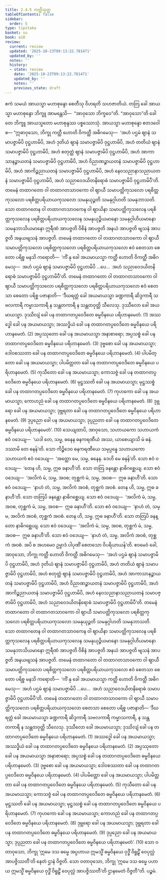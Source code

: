 ```yaml
---
title: 2.4.5 ကတ္ထီသုတ္တ
tableOfContents: false
sidebar:
  order: 5
type: tipitaka
basket: su
book: a10
review:
  current: review
  updated: '2025-10-23T09:13:22.781471'
  updated_by: ''
  notes: ''
  history:
  - state: review
    date: '2025-10-23T09:13:22.781471'
    updated_by: ''
    notes: ''
    previous_state: draft
---
```



<ReviewStatus review={frontmatter.review} showDetails={true} />

<HypothesisAnnotation frontmatter={frontmatter} />

<DynamicBreadcrumb />

<Division number="85" book="a10" e="ch" v="17" p="382">

<Paragraph number="658" book="a10">
ဧကံ သမယံ အာယသ္မာ မဟာစုန္ဒော စေတီသု ဝိဟရတိ သဟဇာတိယံ. တတြ ခေါ အာယသ္မာ မဟာစုန္ဒော ဘိက္ခူ အာမန္တေသိ—  “အာဝုသော ဘိက္ခဝေ”တိ. “အာဝုသော”တိ ခေါ တေ ဘိက္ခူ အာယသ္မတော မဟာစုန္ဒဿ ပစ္စဿောသုံ. အာယသ္မာ မဟာစုန္ဒော ဧတဒဝေါစ—
</Paragraph>

<Paragraph number="659" book="a10">
“ဣဓာဝုသော, ဘိက္ခု ကတ္ထီ ဟောတိ ဝိကတ္ထီ အဓိဂမေသု—  ‘အဟံ ပဌမံ ဈာနံ သမာပဇ္ဇာမိပိ ဝုဋ္ဌဟာမိပိ, အဟံ ဒုတိယံ ဈာနံ သမာပဇ္ဇာမိပိ ဝုဋ္ဌဟာမိပိ, အဟံ တတိယံ ဈာနံ သမာပဇ္ဇာမိပိ ဝုဋ္ဌဟာမိပိ, အဟံ စတုတ္ထံ ဈာနံ သမာပဇ္ဇာမိပိ ဝုဋ္ဌဟာမိပိ, အဟံ အာကာသာနဉ္စာယတနံ သမာပဇ္ဇာမိပိ ဝုဋ္ဌဟာမိပိ, အဟံ ဝိညာဏဉ္စာယတနံ သမာပဇ္ဇာမိပိ ဝုဋ္ဌဟာမိပိ, အဟံ အာကိဉ္စညာယတနံ သမာပဇ္ဇာမိပိ ဝုဋ္ဌဟာမိပိ, အဟံ နေဝသညာနာသညာယတနံ သမာပဇ္ဇာမိပိ ဝုဋ္ဌဟာမိပိ, အဟံ သညာဝေဒယိတနိရောဓံ သမာပဇ္ဇာမိပိ ဝုဋ္ဌဟာမိပီ’တိ.
</Paragraph>

<Paragraph number="660" book="a10">
တမေနံ တထာဂတော ဝါ တထာဂတသာဝကော ဝါ ဈာယီ သမာပတ္တိကုသလော ပရစိတ္တကုသလော ပရစိတ္တပရိယာယကုသလော သမနုယုဉ္ဇတိ သမနုဂ္ဂါဟတိ သမနုဘာသတိ. သော တထာဂတေန ဝါ တထာဂတသာဝကေန ဝါ ဈာယိနာ သမာပတ္တိကုသလေန ပရစိတ္တကုသလေန ပရစိတ္တပရိယာယကုသလေန သမနုယုဉ္ဇိယမာနော သမနုဂ္ဂါဟိယမာနော သမနုဘာသိယမာနော ဣရီဏံ အာပဇ္ဇတိ ဝိစိနံ အာပဇ္ဇတိ အနယံ အာပဇ္ဇတိ ဗျသနံ အာပဇ္ဇတိ အနယဗျသနံ အာပဇ္ဇတိ.
</Paragraph>

<Paragraph number="661" book="a10">
တမေနံ တထာဂတော ဝါ တထာဂတသာဝကော ဝါ ဈာယီ သမာပတ္တိကုသလော ပရစိတ္တကုသလော ပရစိတ္တပရိယာယကုသလော ဧဝံ စေတသာ စေတော ပရိစ္စ မနသိ ကရောတိ—  ‘ကိံ နု ခေါ အယမာယသ္မာ ကတ္ထီ ဟောတိ ဝိကတ္ထီ အဓိဂမေသု—  အဟံ ပဌမံ ဈာနံ သမာပဇ္ဇာမိပိ ဝုဋ္ဌဟာမိပိ …ပေ…  အဟံ သညာဝေဒယိတနိရောဓံ သမာပဇ္ဇာမိပိ ဝုဋ္ဌဟာမိပီ’တိ.
</Paragraph>

<Paragraph number="662" book="a10">
တမေနံ တထာဂတော ဝါ တထာဂတသာဝကော ဝါ ဈာယီ သမာပတ္တိကုသလော ပရစိတ္တကုသလော ပရစိတ္တပရိယာယကုသလော ဧဝံ စေတသာ စေတော ပရိစ္စ ပဇာနာတိ—
</Paragraph>

<Paragraph number="663" book="a10">
‘ဒီဃရတ္တံ ခေါ အယမာယသ္မာ ခဏ္ဍကာရီ ဆိဒ္ဒကာရီ သဗလကာရီ ကမ္မာသကာရီ န သန္တတကာရီ န သန္တတဝုတ္တိ သီလေသု. ဒုဿီလော ခေါ အယမာယသ္မာ. ဒုဿိလျံ ခေါ ပန တထာဂတပ္ပဝေဒိတေ ဓမ္မဝိနယေ ပရိဟာနမေတံ. (1)
</Paragraph>

<Paragraph number="664" book="a10">
အဿဒ္ဓေါ ခေါ ပန အယမာယသ္မာ; အဿဒ္ဓိယံ ခေါ ပန တထာဂတပ္ပဝေဒိတေ ဓမ္မဝိနယေ ပရိဟာနမေတံ. (2)
</Paragraph>

<Paragraph number="665" book="a10">
အပ္ပဿုတော ခေါ ပန အယမာယသ္မာ အနာစာရော; အပ္ပသစ္စံ ခေါ ပန တထာဂတပ္ပဝေဒိတေ ဓမ္မဝိနယေ ပရိဟာနမေတံ. (3)
</Paragraph>

<Paragraph number="666" book="a10">
ဒုဗ္ဗစော ခေါ ပန အယမာယသ္မာ; ဒေါဝစဿတာ ခေါ ပန တထာဂတပ္ပဝေဒိတေ ဓမ္မဝိနယေ ပရိဟာနမေတံ. (4)
</Paragraph>

<Paragraph number="667" book="a10">
ပါပမိတ္တော ခေါ ပန အယမာယသ္မာ; ပါပမိတ္တတာ ခေါ ပန တထာဂတပ္ပဝေဒိတေ ဓမ္မဝိနယေ ပရိဟာနမေတံ. (5)
</Paragraph>

<Paragraph number="668" book="a10">
ကုသီတော ခေါ ပန အယမာယသ္မာ; ကောသဇ္ဇံ ခေါ ပန တထာဂတပ္ပဝေဒိတေ ဓမ္မဝိနယေ ပရိဟာနမေတံ. (6)
</Paragraph>

<Paragraph number="669" book="a10">
မုဋ္ဌဿတိ ခေါ ပန အယမာယသ္မာ; မုဋ္ဌဿစ္စံ ခေါ ပန တထာဂတပ္ပဝေဒိတေ ဓမ္မဝိနယေ ပရိဟာနမေတံ. (7)
</Paragraph>

<Paragraph number="670" book="a10">
ကုဟကော ခေါ ပန အယမာယသ္မာ; ကောဟညံ ခေါ ပန တထာဂတပ္ပဝေဒိတေ ဓမ္မဝိနယေ ပရိဟာနမေတံ. (8)
</Paragraph>

<Paragraph number="671" book="a10">
ဒုဗ္ဘရော ခေါ ပန အယမာယသ္မာ; ဒုဗ္ဘရတာ ခေါ ပန တထာဂတပ္ပဝေဒိတေ ဓမ္မဝိနယေ ပရိဟာနမေတံ. (9)
</Paragraph>

<Paragraph number="672" book="a10">
ဒုပ္ပညော ခေါ ပန အယမာယသ္မာ; ဒုပ္ပညတာ ခေါ ပန တထာဂတပ္ပဝေဒိတေ ဓမ္မဝိနယေ ပရိဟာနမေတံ’. (10)
</Paragraph>

<Paragraph number="673" book="a10">
သေယျထာပိ, အာဝုသော, သဟာယကော သဟာယကံ ဧဝံ ဝဒေယျ—  ‘ယဒါ တေ, သမ္မ, ဓနေန ဓနကရဏီယံ အဿ, ယာစေယျာသိ မံ ဓနံ. ဒဿာမိ တေ ဓနန်’တိ. သော ကိဉ္စိဒေဝ ဓနကရဏီယေ သမုပ္ပန္နေ သဟာယကော သဟာယကံ ဧဝံ ဝဒေယျ—  ‘အတ္ထော မေ, သမ္မ, ဓနေန. ဒေဟိ မေ ဓနန်’တိ. သော ဧဝံ ဝဒေယျ—  ‘တေန ဟိ, သမ္မ, ဣဓ ခနာဟီ’တိ. သော တတြ ခနန္တော နာဓိဂစ္ဆေယျ. သော ဧဝံ ဝဒေယျ—  ‘အလိကံ မံ, သမ္မ, အဝစ; တုစ္ဆကံ မံ, သမ္မ, အဝစ—  ဣဓ ခနာဟီ’တိ. သော ဧဝံ ဝဒေယျ—  ‘နာဟံ တံ, သမ္မ, အလိကံ အဝစံ, တုစ္ဆကံ အဝစံ. တေန ဟိ, သမ္မ, ဣဓ ခနာဟီ’တိ. သော တတြပိ ခနန္တော နာဓိဂစ္ဆေယျ. သော ဧဝံ ဝဒေယျ—  ‘အလိကံ မံ, သမ္မ, အဝစ, တုစ္ဆကံ မံ, သမ္မ, အဝစ—  ဣဓ ခနာဟီ’တိ. သော ဧဝံ ဝဒေယျ—  ‘နာဟံ တံ, သမ္မ, အလိကံ အဝစံ, တုစ္ဆကံ အဝစံ. တေန ဟိ, သမ္မ, ဣဓ ခနာဟီ’တိ. သော တတြပိ ခနန္တော နာဓိဂစ္ဆေယျ. သော ဧဝံ ဝဒေယျ—  ‘အလိကံ မံ, သမ္မ, အဝစ, တုစ္ဆကံ မံ, သမ္မ, အဝစ—  ဣဓ ခနာဟီ’တိ. သော ဧဝံ ဝဒေယျ—  ‘နာဟံ တံ, သမ္မ, အလိကံ အဝစံ, တုစ္ဆကံ အဝစံ. အပိ စ အဟမေဝ ဥမ္မာဒံ ပါပုဏိံ စေတသော ဝိပရိယာယန်’တိ.
</Paragraph>

<Paragraph number="674" book="a10">
ဧဝမေဝံ ခေါ, အာဝုသော, ဘိက္ခု ကတ္ထီ ဟောတိ ဝိကတ္ထီ အဓိဂမေသု—  ‘အဟံ ပဌမံ ဈာနံ သမာပဇ္ဇာမိပိ ဝုဋ္ဌဟာမိပိ, အဟံ ဒုတိယံ ဈာနံ သမာပဇ္ဇာမိပိ ဝုဋ္ဌဟာမိပိ, အဟံ တတိယံ ဈာနံ သမာပဇ္ဇာမိပိ ဝုဋ္ဌဟာမိပိ, အဟံ စတုတ္ထံ ဈာနံ သမာပဇ္ဇာမိပိ ဝုဋ္ဌဟာမိပိ, အဟံ အာကာသာနဉ္စာယတနံ သမာပဇ္ဇာမိပိ ဝုဋ္ဌဟာမိပိ, အဟံ ဝိညာဏဉ္စာယတနံ သမာပဇ္ဇာမိပိ ဝုဋ္ဌဟာမိပိ, အဟံ အာကိဉ္စညာယတနံ သမာပဇ္ဇာမိပိ ဝုဋ္ဌဟာမိပိ, အဟံ နေဝသညာနာသညာယတနံ သမာပဇ္ဇာမိပိ ဝုဋ္ဌဟာမိပိ, အဟံ သညာဝေဒယိတနိရောဓံ သမာပဇ္ဇာမိပိ ဝုဋ္ဌဟာမိပီ’တိ.
</Paragraph>

<Paragraph number="675" book="a10">
တမေနံ တထာဂတော ဝါ တထာဂတသာဝကော ဝါ ဈာယီ သမာပတ္တိကုသလော ပရစိတ္တကုသလော ပရစိတ္တပရိယာယကုသလော သမနုယုဉ္ဇတိ သမနုဂ္ဂါဟတိ သမနုဘာသတိ. သော တထာဂတေန ဝါ တထာဂတသာဝကေန ဝါ ဈာယိနာ သမာပတ္တိကုသလေန ပရစိတ္တကုသလေန ပရစိတ္တပရိယာယကုသလေန သမနုယုဉ္ဇိယမာနော သမနုဂ္ဂါဟိယမာနော သမနုဘာသိယမာနော ဣရီဏံ အာပဇ္ဇတိ ဝိစိနံ အာပဇ္ဇတိ အနယံ အာပဇ္ဇတိ ဗျသနံ အာပဇ္ဇတိ အနယဗျသနံ အာပဇ္ဇတိ.
</Paragraph>

<Paragraph number="676" book="a10">
တမေနံ တထာဂတော ဝါ တထာဂတသာဝကော ဝါ ဈာယီ သမာပတ္တိကုသလော ပရစိတ္တကုသလော ပရစိတ္တပရိယာယကုသလော ဧဝံ စေတသာ စေတော ပရိစ္စ မနသိ ကရောတိ—  ‘ကိံ နု ခေါ အယမာယသ္မာ ကတ္ထီ ဟောတိ ဝိကတ္ထီ အဓိဂမေသု—  အဟံ ပဌမံ ဈာနံ သမာပဇ္ဇာမိပိ …ပေ…  အဟံ သညာဝေဒယိတနိရောဓံ သမာပဇ္ဇာမိပိ ဝုဋ္ဌဟာမိပီ’တိ.
</Paragraph>

<Paragraph number="677" book="a10">
တမေနံ တထာဂတော ဝါ တထာဂတသာဝကော ဝါ ဈာယီ သမာပတ္တိကုသလော ပရစိတ္တပရိယာယကုသလော စေတသာ စေတော ပရိစ္စ ပဇာနာတိ—
</Paragraph>

<Paragraph number="678" book="a10">
‘ဒီဃရတ္တံ ခေါ အယမာယသ္မာ ခဏ္ဍကာရီ ဆိဒ္ဒကာရီ သဗလကာရီ ကမ္မာသကာရီ, န သန္တတကာရီ န သန္တတဝုတ္တိ သီလေသု. ဒုဿီလော ခေါ အယမာယသ္မာ; ဒုဿိလျံ ခေါ ပန တထာဂတပ္ပဝေဒိတေ ဓမ္မဝိနယေ ပရိဟာနမေတံ. (1)
</Paragraph>

<Paragraph number="679" book="a10">
အဿဒ္ဓေါ ခေါ ပန အယမာယသ္မာ; အဿဒ္ဓိယံ ခေါ ပန တထာဂတပ္ပဝေဒိတေ ဓမ္မဝိနယေ ပရိဟာနမေတံ. (2)
</Paragraph>

<Paragraph number="680" book="a10">
အပ္ပဿုတော ခေါ ပန အယမာယသ္မာ အနာစာရော; အပ္ပသစ္စံ ခေါ ပန တထာဂတပ္ပဝေဒိတေ ဓမ္မဝိနယေ ပရိဟာနမေတံ. (3)
</Paragraph>

<Paragraph number="681" book="a10">
ဒုဗ္ဗစော ခေါ ပန အယမာယသ္မာ; ဒေါဝစဿတာ ခေါ ပန တထာဂတပ္ပဝေဒိတေ ဓမ္မဝိနယေ ပရိဟာနမေတံ. (4)
</Paragraph>

<Paragraph number="682" book="a10">
ပါပမိတ္တော ခေါ ပန အယမာယသ္မာ; ပါပမိတ္တတာ ခေါ ပန တထာဂတပ္ပဝေဒိတေ ဓမ္မဝိနယေ ပရိဟာနမေတံ. (5)
</Paragraph>

<Paragraph number="683" book="a10">
ကုသီတော ခေါ ပန အယမာယသ္မာ; ကောသဇ္ဇံ ခေါ ပန တထာဂတပ္ပဝေဒိတေ ဓမ္မဝိနယေ ပရိဟာနမေတံ. (6)
</Paragraph>

<Paragraph number="684" book="a10">
မုဋ္ဌဿတိ ခေါ ပန အယမာယသ္မာ; မုဋ္ဌဿစ္စံ ခေါ ပန တထာဂတပ္ပဝေဒိတေ ဓမ္မဝိနယေ ပရိဟာနမေတံ. (7)
</Paragraph>

<Paragraph number="685" book="a10">
ကုဟကော ခေါ ပန အယမာယသ္မာ; ကောဟညံ ခေါ ပန တထာဂတပ္ပဝေဒိတေ ဓမ္မဝိနယေ ပရိဟာနမေတံ. (8)
</Paragraph>

<Paragraph number="686" book="a10">
ဒုဗ္ဘရော ခေါ ပန အယမာယသ္မာ; ဒုဗ္ဘရတာ ခေါ ပန တထာဂတပ္ပဝေဒိတေ ဓမ္မဝိနယေ ပရိဟာနမေတံ. (9)
</Paragraph>

<Paragraph number="687" book="a10">
ဒုပ္ပညော ခေါ ပန အယမာယသ္မာ; ဒုပ္ပညတာ ခေါ ပန တထာဂတပ္ပဝေဒိတေ ဓမ္မဝိနယေ ပရိဟာနမေတံ’. (10)
</Paragraph>

<Paragraph number="688" book="a10">
သော ဝတာဝုသော, ဘိက္ခု ‘ဣမေ ဒသ ဓမ္မေ အပ္ပဟာယ ဣမသ္မိံ ဓမ္မဝိနယေ ဝုဒ္ဓိံ ဝိရူဠှိံ ဝေပုလ္လံ အာပဇ္ဇိဿတီ’တိ နေတံ ဌာနံ ဝိဇ္ဇတိ. သော ဝတာဝုသော, ဘိက္ခု ‘ဣမေ ဒသ ဓမ္မေ ပဟာယ ဣမသ္မိံ ဓမ္မဝိနယေ ဝုဒ္ဓိံ ဝိရူဠှိံ ဝေပုလ္လံ အာပဇ္ဇိဿတီ’တိ ဌာနမေတံ ဝိဇ္ဇတီ”တိ.

</Paragraph>
</Division>

<Paragraph number="689" type="center" book="a10">
ပဉ္စမံ.
</Paragraph>